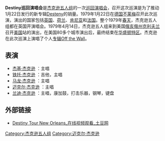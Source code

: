 {{infobox concert tour |
  | concert_tour_name = Destiny巡回演唱会
  | image = 
  | artist = [[杰克逊五人组|杰克逊五人组]]
  | start_date = 1979年1月22日
  | end_date = 1979年9月26日
  | number_of_legs = 5
  | number_of_shows = 123
  | altArtist = [[迈克尔·杰克逊|迈克尔·杰克逊]]
  | last_tour = 
  | this_tour = Destiny巡回演唱会<br/>(1979)
  | next_tour = [[Triumph巡回演唱会|Triumph巡回演唱会]]<br/>(1981)
}}

'''Destiny巡回演唱会'''是[[杰克逊五人组|杰克逊五人组]]的一次[[巡回演唱会|巡回演唱会]]，召开这次巡演是为了推动1月22日发行的新专辑[[Destiny（专辑）|Desteny]]的销量。1979年1月22日在[[德国|德国]][[不莱梅|不莱梅]]召开此次巡演，演出的国家包括[[英国|英国]]、[[荷兰|荷兰]]、[[肯尼亚|肯尼亚]]和[[法国|法国]]。整个1979年[[春天|春天]]，杰克逊五人组都在英国开演唱会。1979年4月14日，杰克逊五人组来到美国[[俄亥俄州|俄亥俄州]][[克利夫兰|克利夫兰]]召开[[美国|美国]]站的演出，在美国80多个城市演出后，最终结束在[[华盛顿特区|华盛顿特区]]。杰克逊在此次巡演上演唱了个人[[专辑|专辑]][[Off_the_Wall|Off the Wall]]。

==表演==
*[[杰基·杰克逊|杰基·杰克逊]] ：主唱 
*[[铁托·杰克逊|铁托·杰克逊]] ：吉他，主唱 
*[[马龙·杰克逊|马龙·杰克逊]] ：主唱 
*[[迈克尔·杰克逊|迈克尔·杰克逊]] ：主唱 
*[[兰迪·杰克逊|兰迪·杰克逊]] ：主唱，康加鼓，打击乐器，钢琴，键盘 

==外部链接==
*[http://www.tudou.com/programs/view/vElJSMIUWKE/  Destiny Tour New Orleans_在线视频观看_土豆网]{{Wayback|url=http://www.tudou.com/programs/view/vElJSMIUWKE/ |date=20080304103343 }}

{{The Jackson 5}}

[[Category:杰克逊五人组|Category:杰克逊五人组]]
[[Category:迈克尔·杰克逊|Category:迈克尔·杰克逊]]
